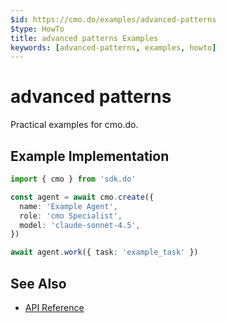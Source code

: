 ```yaml
---
$id: https://cmo.do/examples/advanced-patterns
$type: HowTo
title: advanced patterns Examples
keywords: [advanced-patterns, examples, howto]
---
```


# advanced patterns

Practical examples for cmo.do.

## Example Implementation

```typescript
import { cmo } from 'sdk.do'

const agent = await cmo.create({
  name: 'Example Agent',
  role: 'cmo Specialist',
  model: 'claude-sonnet-4.5',
})

await agent.work({ task: 'example_task' })
```

## See Also

- [API Reference](../api/reference)
